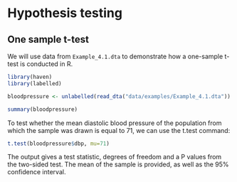 # Hypothesis testing

## One sample t-test

We will use data from `Example_4.1.dta` to demonstrate how a one-sample t-test is conducted in R.

```r
library(haven)
library(labelled)

bloodpressure <- unlabelled(read_dta("data/examples/Example_4.1.dta"))

summary(bloodpressure)
```

To test whether the mean diastolic blood pressure of the population from which the sample was drawn is equal to 71, we can use the t.test command:

```r
t.test(bloodpressure$dbp, mu=71)
```

The output gives a test statistic, degrees of freedom and a P values from the two-sided test. The mean of the sample is provided, as well as the 95% confidence interval.
